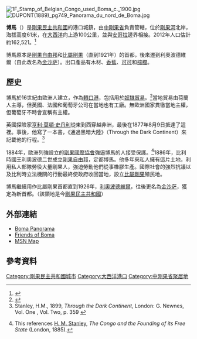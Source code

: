 {{Infobox settlement
<!--See the Table at Infobox settlement for all fields and descriptions of usage-->
<!-- Basic info  ---------------->
|name                   = 博馬<br>Boma
|official_name          = Ville de Boma
|other_name             =
|native_name            =  <!-- for cities whose native name is not in English -->
|nickname               = 
|settlement_type        = 城市<!--For Town or Village (Leave blank for the default City)-->
|motto                  =
<!-- images and maps  ----------->
|image_skyline          = Boma01.jpg
|imagesize              = 300px
|image_caption          = 
|image_flag             = 
|flag_size              =
|image_seal             = 
|seal_size              =
|image_shield           = 
|shield_size            =
|image_blank_emblem     =
|blank_emblem_type      =
|blank_emblem_size      =
|image_map              = 
|mapsize                = 
|map_caption            = 
|image_map1             = 
|mapsize1               = 
|map_caption1           = 
|image_dot_map          =
|dot_mapsize            =
|dot_map_caption        =
|dot_x =  |dot_y =
|pushpin_map            = Democratic Republic of the Congo<!-- the name of a location map as per http://en.wikipedia.org/wiki/Template:Location_map -->
|pushpin_label_position =bottom
|pushpin_map_caption    =
<!-- Location ------------------>
|coordinates_region     = CD
|subdivision_type       = 國家
|subdivision_name       = {{DRC}}
|subdivision_type1      = [[刚果民主共和国行政区划|省]]
|subdivision_name1      = [[中剛果省|中剛果省]]
|subdivision_type2      = 
|subdivision_name2      = 
|subdivision_type3      = 
|subdivision_name3      = 
|subdivision_type4      = 
|subdivision_name4      =
<!-- Politics ----------------->
|government_footnotes   = <ref>{{cite news |last1=Muaka Dimbi |first1=Dieudonné |title=La ville de Boma bientôt dotée d’un plan stratégique de développement aux standards internationaux |url=http://www.latempete.info/la-ville-de-boma-bientot-dotee-dun-plan-strategique-de-developpement-aux-standards-internationaux/ |access-date=27 August 2019 |work=La Tempête Des Tropiques |date=28 June 2019 |language=fr |archive-date=2019-08-27 |archive-url=https://web.archive.org/web/20190827172825/http://www.latempete.info/la-ville-de-boma-bientot-dotee-dun-plan-strategique-de-developpement-aux-standards-internationaux/ |dead-url=yes }}</ref>
|government_type        =
|leader_title           = 市長
|leader_name            = 尼翁戈（Marie José Niongo Suami）
|leader_title1          =  <!-- for places with, say, both a mayor and a city manager -->
|leader_name1           =
|leader_title2          =
|leader_name2           =
|leader_title3          =
|leader_name3           =
|leader_title4          =
|leader_name4           =
|established_title      =  建城<!-- Settled -->
|established_date       =  16世紀
|established_title2     =  城市地位<!-- Incorporated (town) -->
|established_date2      =  1963年
|established_title3     =  <!-- Incorporated (city) -->
|established_date3      =
<!-- Area    --------------------->
|area_magnitude         = 
|unit_pref                =Metric <!--Enter: Imperial, if Imperial (metric) is desired-->
|area_footnotes           =
|area_total_km2           = 65<!-- ALL fields dealing with a measurements are subject to automatic unit conversion-->
|area_land_km2            = <!--See table @ Template:Infobox settlement for details on automatic unit conversion-->
|area_water_km2           =
|area_total_sq_mi         =
|area_land_sq_mi          =
|area_water_sq_mi         =
|area_water_percent       =
|area_urban_km2           =
|area_urban_sq_mi         =
|area_metro_km2           =
|area_metro_sq_mi         =
|area_blank1_title        =
|area_blank1_km2          =
|area_blank1_sq_mi        =
<!-- Population   ----------------------->
|population_as_of               =2012
|population_footnotes           =<ref name="World Gazetteer">{{cite web|url=http://www.world-gazetteer.com/wg.php?x=&men=gcis&lng=en&des=wg&geo=-46&srt=npan&col=abcdefghinoq&msz=1500&pt=c&va=&srt=pnan|title=World Gazetteer|url-status=yes|archive-url=https://archive.today/20130217034142/http://www.world-gazetteer.com/wg.php?x=&men=gcis&lng=en&des=wg&geo=-46&srt=npan&col=abcdefghinoq&msz=1500&pt=c&va=&srt=pnan|archive-date=2013-02-17|access-date=2021-04-18}}</ref>
|population_note                =
|population_total               =162,521
|population_density_km2         =auto
|population_density_sq_mi       =
|population_metro               =
|population_density_metro_km2   =
|population_density_metro_sq_mi =
|population_urban               =
|population_density_urban_km2   =
|population_density_urban_sq_mi =
|population_blank1_title        =
|population_blank1              =
|population_blank2_title        =
|population_blank2              =
|population_density_blank1_km2 =   
|population_density_blank1_sq_mi =
<!-- General information  --------------->
|timezone               = [[西非時間|西非時間]]
|utc_offset             = +1
|timezone_DST           = 
|utc_offset_DST         = 
|latd=5 |latm=51|lats= |latNS=S
|longd=13 |longm=03 |longs=|longEW=E
|elevation_footnotes    =  <!--for references: use <ref> </ref> tags-->
|elevation_m            = 61
|elevation_ft           =
<!-- Area/postal codes & others -------->
|postal_code_type       =  <!-- enter ZIP code, Postcode, Post code, Postal code... -->
|postal_code            =
|area_code              =
|blank_name             =
|blank_info             =
|blank1_name            =
|blank1_info            =
|website                = 
|footnotes              = 
}} 

[[File:1F_Stamp_of_Belgian_Congo_used_Boma_c._1900.jpg|thumbnail]]
[[File:DUPONT(1889)_pg749_Panorama_du_nord_de_Boma.jpg|thumb]]

'''博馬'''（{{lang-fr|Boma}}）是[[剛果民主共和國|剛果民主共和國]]的港口城鎮，由[[中剛果省|中剛果省]]負責管轄，位於[[剛果河|剛果河]]北岸，海拔高度61米，在[[大西洋|大西洋]]向上游100公里，並與[[安哥拉|安哥拉]]邊界相接。2012年人口估計約162,521。<ref name="World Gazetteer">{{cite web|url=http://www.world-gazetteer.com/wg.php?x=&men=gcis&lng=en&des=wg&geo=-46&srt=npan&col=abcdefghinoq&msz=1500&pt=c&va=&srt=pnan|title=World Gazetteer|url-status=dead|archive-url=https://archive.is/20130217034142/http://www.world-gazetteer.com/wg.php?x=&men=gcis&lng=en&des=wg&geo=-46&srt=npan&col=abcdefghinoq&msz=1500&pt=c&va=&srt=pnan|archive-date=2013-02-17}}</ref>

博馬原本是[[剛果自由邦|剛果自由邦]]和[[比屬剛果|比屬剛果]]（直到1921年）的首都，後來遷到利奧波德維爾（自此改名為[[金沙萨|金沙萨]]）。出口產品有木材、[[香蕉|香蕉]]、[[可可|可可]]和[[棕櫚|棕櫚]]。

==歷史==
博馬於16世紀由歐洲人建立，作為[[轉口港|轉口港]]，包括用於[[奴隸貿易|奴隸貿易]]。<ref>{{cite book | title=The Modern world encyclopaedia : illustrated | url=https://archive.org/details/dli.ernet.869 | publisher=Home Entertainment Library | year=1935 | oclc=1091880941 }}</ref>當地貿易由荷蘭人主導，但英國、法國和葡萄牙公司在當地也有工廠。無歐洲國家貫徹當地主權，但葡萄牙不時會宣稱有主權。

英國探險家[[亨利·莫頓·史丹利|亨利·莫頓·史丹利]]從東到西穿越非洲，最後在1877年8月9日抵達了這裡。事後，他寫了一本書，《通過黑暗大陸》（Through the Dark Continent）來記載他的行程。<ref name=Stanley>Stanley, H.M., 1899, ''Through the Dark Continent,'' London: G. Newnes, Vol. One {{ISBN|0486256677}}, Vol. Two, p. 359 {{ISBN|0486256685}}</ref>

1884年，歐洲列強設立的[[剛果國際協會|剛果國際協會]]強逼博馬的人接受保護。<ref name=EB1911>{{EB1911|inline=1 |wstitle=Boma |volume=4 |page=181}} This references [[亨利·莫頓·史丹利|H. M. Stanley]], ''The Congo and the Founding of its Free State'' (London, 1885).</ref>1886年，比利時國王利奧波德二世成立[[剛果自由邦|剛果自由邦]]，定都博馬。他多年來私人擁有這片土地，利用私人部隊勞役大量剛果人，強迫勞動他們從事橡膠生產。國際社會的強烈抗議以及比利時立法機關的行動最終使政府收回當地，設立[[比屬剛果|比屬剛果]]殖民地。

博馬繼續用作比屬剛果首都直到1926年，[[利奧波德維爾|利奧波德維爾]]，往後更名為[[金沙萨|金沙萨]]，獲定為新首都。（該領地是今[[剛果民主共和國|剛果民主共和國]]）

==外部連結==
*[http://www.congo-pages.org/BOMA/Pics/bomapanorama.jpg Boma Panorama]{{Wayback|url=http://www.congo-pages.org/BOMA/Pics/bomapanorama.jpg |date=20051017034559 }}
*[http://regencommunity.org/~regencom/index.php?option=com_content&view=category&layout=blog&id=6&Itemid=2 Friends of Boma]{{dead link|date=2017年11月 |bot=InternetArchiveBot |fix-attempted=yes }}
* [http://maps.msn.com/%28zgsvogfjuu5g5yj1of51yi45%29/map.aspx?lats1=-5.85&lons1=13.05&alts1=14&regn1=2 MSN Map]{{Dead link|date=2019年11月 |bot=InternetArchiveBot |fix-attempted=yes }}

==參考資料==
{{reflist}}

{{coord|05|51|00|S| 13|03|00|E|display=title}}

[[Category:剛果民主共和國城市|Category:剛果民主共和國城市]]
[[Category:大西洋港口|Category:大西洋港口]]
[[Category:中刚果省聚居地|Category:中刚果省聚居地]]